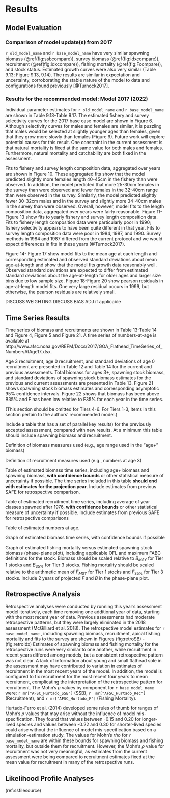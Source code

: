 # Results

## Model Evaluation

### Comparison of model update(s) from 2017

`r old_model_name` and `r base_model_name`  have very similar spawning biomass (\@ref(fig:ssbcompare)), survey biomass (\@ref(fig:idxcompare)), recruitment (\@ref(fig:idxcompare)), fishing mortality (\@ref(fig:Fcompare)), and stock status. Estimated growth curves were also very similar (Table 9.13; Figure 9.13, 9.14). The results are similar in expectation and uncertainty, corroborating the stable nature of the model to data and configurations found previously [@Turnock2017].

### Results for the recommended model: Model 2017 (2022)

Individual parameter estimates for `r old_model_name` and `r base_model_name`  are shown in Table 9.13-Table 9.17.
The estimated fishery and survey selectivity curves for the 2017 base case model are shown in Figure 6. Although selectivity curves for males and females are similar, it is puzzling that males would be selected at slightly younger ages than females, given that they grow more slowly than females (Figure 9). Future work will explore potential causes for this result. One constraint in the current assessment is that natural mortality is fixed at the same value for both males and females. Furthermore, natural mortality and catchability are both fixed in the assessment.

Fits to fishery and survey length composition data, aggregated over years are shown in Figure 10. These aggregated fits show that the model predicted slightly more females length 40-45cm in the fishery than were observed. In addition, the model predicted that more 25-30cm females in the survey than were observed and fewer females in the 32-40cm range than were observed in the survey. Similarly, the model predicted slightly fewer 30-32cm males and in the survey and slightly more 34-40cm males in the survey than were observed. Overall, however, model fits to the length composition data, aggregated over years were fairly reasonable. Figure 11- Figure 13 show fits to yearly fishery and survey length composition data. Fits to fishery length composition data were particularly poor in 1990; fishery selectivity appears to have been quite different in that year. Fits to survey length composition data were poor in 1984, 1987, and 1990. Survey methods in 1984 and 1987 differed from the current protocol and we would expect differences in fits in these years (@Turnock2017).

Figure 14- Figure 17 show model fits to the mean age at each length and corresponding estimated and observed standard deviations about mean age-at-length and show that the model fits growth data reasonably well. Observed standard deviations are expected to differ from estimated standard deviations about the age-at-length for older ages and larger size bins due to low sample size. Figure 18-Figure 20 show pearson residuals in age-at-length model fits. One very large residual occurs in 1999, but otherwise, the pearson residuals are relatively small.

DISCUSS WEIGHTING
DISCUSS BIAS ADJ if applicable

## Time Series Results


Time series of biomass and recruitments are shown in Table 13-Table 14 and Figure 4, Figure 5 and Figure 21. A time series of numbers-at-age is available at http://www.afsc.noaa.gov/REFM/Docs/2017/GOA_Flathead_TimeSeries_of_NumbersAtAge17.xlsx. 

Age 3 recruitment, age 0 recruitment, and standard deviations of age 0 recruitment are presented in Table 12 and Table 14 for the current and previous assessments. Total biomass for ages 3+, spawning stock biomass, and standard deviations of spawning stock biomass estimates for the previous and current assessments are presented in Table 13. Figure 21 shows spawning stock biomass estimates and corresponding asymptotic 95% confidence intervals. Figure 22 shows that biomass has been above B35% and F has been low relative to F35% for each year in the time series.

(This section should be omitted for Tiers 4-6. 
For Tiers 1-3, items in this section pertain to the authors’ recommended model.)

Include a table that has a set of parallel key results) for the previously accepted assessment, compared with new results. At a minimum this table should include spawning biomass and recruitment. 

Definition of biomass measures used (e.g., age range used in the “age+” biomass)

Definition of recruitment measures used (e.g., numbers at age 3)

Table of estimated biomass time series, including age+ biomass and spawning biomass, **with confidence bounds** or other statistical measure of uncertainty if possible. 
The time series included in this table **should end with estimates for the projection year**. Include estimates from previous SAFE for retrospective comparison.

Table of estimated recruitment time series, including average of year classes spawned after 1976, **with confidence bounds** or other statistical measure of uncertainty if possible.  Include estimates from previous SAFE for retrospective comparisons

Table of estimated numbers at age. 

Graph of estimated biomass time series, with confidence bounds if possible

Graph of estimated fishing mortality versus estimated spawning stock biomass (phase-plane plot), including applicable OFL and maximum FABC definitions for the stock. 
Biomass should be scaled relative to $B_{MSY}$ for Tier 1 stocks and $B_{35\%}$ for Tier 3 stocks. 
Fishing mortality should be scaled relative to the arithmetic mean of $F_{MSY}$ for Tier 1 stocks and $F_{35\%}$ for Tier 3 stocks. 
Include 2 years of projected *F* and *B* in the phase-plane plot.

## Retrospective Analysis

Retrospective analyses were conducted by running this year’s assessment model iteratively, each time removing one additional year of data, starting with the most recent year of data. Previous assessments had moderate retrospective patterns, but they were largely eliminated in the 2018 assessment (McGilliard et al. 2018).
The retrospective model estimates for `r base_model_name` , including spawning biomass, recruitment, apical fishing mortality and fits to the survey are shown in Figures \ref(fig:retroSB) - \ref(fig:retroIdx) Estimates of spawning biomass and fishing mortality for the retrospective runs were very similar to one another, while recruitment in recent years differed among models, but a consistent retrospective pattern was not clear. A lack of information about young and small flathead sole in the assessment may have contributed to variation in estimates of recruitment in the most recent years of the model. In addition, the model is configured to fix recruitment for the most recent four years to mean recruitment, complicating the interpretation of the retrospective pattern for recruitment. The Mohn’s $\rho$ values by component for `r base_model_name` were: `r mr["AFSC_Hurtado_SSB"]` (SSB), `r  mr["AFSC_Hurtado_Rec"]` (Recruitment), and `r mr["AFSC_Hurtado_F"]` (Fishing Mortality).

Hurtado-Ferro et al. (2014) developed some rules of thumb for ranges of Mohn’s $\rho$ values that may arise without the influence of model mis-specification. They found that values between -0.15 and 0.20 for longer-lived species and values between -0.22 and 0.30 for shorter-lived species could arise without the influence of model mis-specification based on a simulation-estimation study. The values for Mohn’s $rho$ for `r base_model_name` are within these bounds for spawning biomass and fishing mortality, but outside them for recruitment. However, the Mohn’s $\rho$ value for recruitment was not very meaningful, as estimates from the current assessment were being compared to recruitment estimates fixed at the mean value for recruitment in many of the retrospective runs.

## Likelihood Profile Analyses

(ref:ssfilesource)
